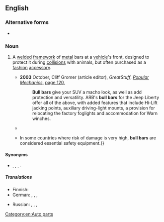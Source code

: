 {{also|bullbar|bull-bar}}
==English==

===Alternative forms===
* {{l|en|bullbar}}

===Noun===
{{en-noun}}

# {{lb|en|chiefly|Australia|NZ}} A [[weld]]ed [[framework]] of [[metal]] bars at a [[vehicle]]'s front, designed to protect it during [[collision]]s with animals, but often purchased as a [[fashion]] [[accessory]].
#* '''2003''' October, Cliff Gromer (article editor), ''GreatStuff'', ''[[w:Popular Mechanics|Popular Mechanics]]'', [http://books.google.com.au/books?id=SNMDAAAAMBAJ&pg=PA120&dq=%22bull+bar%22|%22bull+bars%22+-intitle:%22bull%22+-inauthor:%22%22&hl=en&sa=X&ei=K-cST_iZAauciAfHu6xD&redir_esc=y#v=onepage&q=%22bull%20bar%22|%22bull%20bars%22%20-intitle%3A%22bull%22%20-inauthor%3A%22%22&f=false page 120],
#*: '''Bull bars''' give your SUV a macho look, as well as add protection and versatility. ARB's '''bull bars''' for the Jeep Liberty offer all of the above, with added features that include Hi-Lift jacking points, auxiliary driving-light mounts, a provision for relocating the factory foglights and accommodation for Warn winches.
#* {{quote-text|year=2010|author=Gary Hatcher|title=You Probably Have Parkinson Disease|page=129|url=http://books.google.com.au/books?id=CL8AmJZQquIC&pg=PA129&dq=%22bull+bar%22%7C%22bull+bars%22+-intitle:%22bull%22+-inauthor:%22%22&hl=en&sa=X&ei=mdgST8a-O-a5iQeMutBD&redir_esc=y#v=onepage&q=%22bull%20bar%22%7C%22bull%20bars%22%20-intitle%3A%22bull%22%20-inauthor%3A%22%22&f=false|passage=I got the job of buying the after-market products, such as the '''bull bar''' and tow bar, so Ruth and I set out for ARB, the 4X4 shop at Caboolture.}}
#* {{quote-text|year=2011|author=Ralph Hosier|title=Land Rover Discovery, Defender & Range Rover: How to Modify for High Performance & Serious Off-Road Action|page=61|url=http://books.google.com.au/books?id=XAq-tDcVnzgC&pg=PA61&dq=%22bull+bar%22%7C%22bull+bars%22+-intitle:%22bull%22+-inauthor:%22%22&hl=en&sa=X&ei=mdgST8a-O-a5iQeMutBD&redir_esc=y#v=onepage&q=%22bull%20bar%22%7C%22bull%20bars%22%20-intitle%3A%22bull%22%20-inauthor%3A%22%22&f=false|passage=Front protection bars, known as '''bull bars''', brush bars, roo bars, and even nerf or nudge bars are probably the most contentious piece of equipment that can be fitted to a car. In some countries they are banned outright.{{...}}In some countries where risk of damage is very high, '''bull bars''' are considered essential safety equipment.}}

====Synonyms====
* {{sense|protective framework at front of a vehicle}} {{l|en|kangaroo bar}}, {{l|en|roo bar}}, {{l|en|nudge bar}}, {{l|en|grille guard}}.

=====Translations=====
{{trans-top|a device fitted to the front of a vehicle}}
* Finnish: {{t+|fi|karjapuskuri}}
* German: {{t+|de|Frontschutzbügel|m}}, {{t|de|Bullenfänger|m}}, {{t|de|Kuhfänger|m}}, {{t+|de|Hirschfänger|m}}
{{trans-mid}}
* Russian: {{t+|ru|кенгуря́тник|m}}, {{t+|ru|кенгури́н|m}}, {{t|ru|кенгуру́шник|m}}, {{t+|ru|бу́гель|m}}
{{trans-bottom}}

[[Category:en:Auto parts]]
